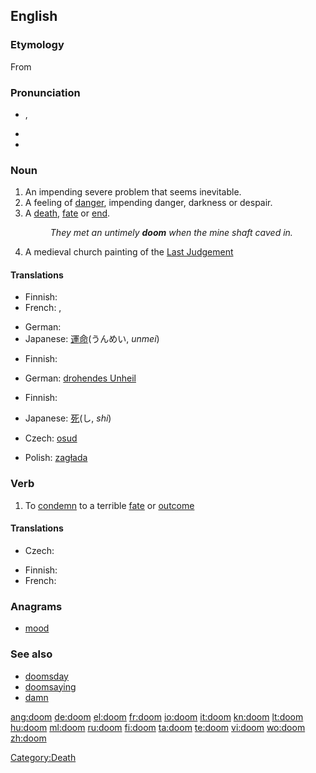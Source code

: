 {{also|Doom|dom|Dom|DOM|-dom}}
==English==

===Etymology===
From {{etyl|ang}} {{term|dom|dōm|[[judgement]]|lang=ang}}

===Pronunciation===
* {{IPA|/duːm/}}, {{SAMPA|/du:m/}}
* {{audio|en-us-doom.ogg|Audio (US)}}
* {{rhymes|uːm}}

===Noun===
{{en-noun}}

# An impending severe problem that seems inevitable.
# A feeling of [[danger]], impending danger, darkness or despair.
# A [[death]], [[fate]] or [[end]].
#: ''They met an untimely '''doom''' when the mine shaft caved in.''
# A medieval church painting of the [[Last Judgement]]

====Translations====
{{trans-top|an impending severe problem}}
* Finnish: {{t-|fi|tuho}}
* French: {{t|fr|ruine|f}},  {{t|fr|perte|f}}
{{trans-mid}}
* German: {{t+|de|Untergang|m}}
* Japanese: [[運命]](うんめい, ''unmei'')
{{trans-bottom}}
{{trans-top|a feeling of danger}}
* Finnish: {{t-|fi|kadotus}}
{{trans-mid}}
* German: [[drohendes Unheil]] {{n}}
{{trans-bottom}}
{{trans-top|a death}}
* Finnish: {{t-|fi|tuho}}
{{trans-mid}}
* Japanese: [[死]](し, ''shi'')
{{trans-bottom}}
{{trans-top|a medieval church painting}}
{{trans-mid}}
{{trans-bottom}}
{{checktrans-top}}
* Czech: [[osud]] {{m}}
{{checktrans-mid}}
* Polish: [[zagłada]]
{{checktrans-bottom}}

===Verb===
{{en-verb}}

# To [[condemn]] to a terrible [[fate]] or [[outcome]]

====Translations====
{{trans-top|To condemn to a terrible fate or outcome}}
* Czech: {{t-|cs|odsoudit}}
{{trans-mid}}
* Finnish: {{t+|fi|tuomita}}
* French: {{t|fr|condamner}}
{{trans-bottom}}

===Anagrams===
* [[mood]]

===See also===
* [[doomsday]]
* [[doomsaying]]
* [[damn#Verb|damn]]

[[Category:Death]]

[[ang:doom]]
[[de:doom]]
[[el:doom]]
[[fr:doom]]
[[io:doom]]
[[it:doom]]
[[kn:doom]]
[[lt:doom]]
[[hu:doom]]
[[ml:doom]]
[[ru:doom]]
[[fi:doom]]
[[ta:doom]]
[[te:doom]]
[[vi:doom]]
[[wo:doom]]
[[zh:doom]]